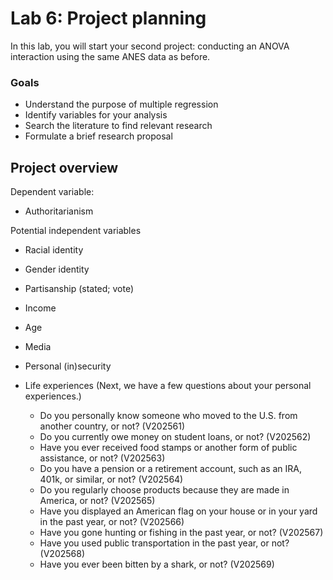 # Lab 6: Project planning {.unnumbered}

In this lab, you will start your second project: conducting an ANOVA interaction using the same ANES data as before.


### Goals

- Understand the purpose of multiple regression
- Identify variables for your analysis
- Search the literature to find relevant research
- Formulate a brief research proposal


## Project overview

Dependent variable:

- Authoritarianism

Potential independent variables

- Racial identity
- Gender identity
- Partisanship (stated; vote)
- Income
- Age
- Media
- Personal (in)security

- Life experiences (Next, we have a few questions about your personal
experiences.)
  - Do you personally know someone who moved to the U.S. from another country, or not? (V202561)
  - Do you currently owe money on student loans, or not? (V202562)
  - Have you ever received food stamps or another form of public assistance, or not? (V202563)
  - Do you have a pension or a retirement account, such as an IRA, 401k, or similar, or not? (V202564)
  - Do you regularly choose products because they are made in America, or not? (V202565)
  - Have you displayed an American flag on your house or in your yard in the past year, or not? (V202566)
  - Have you gone hunting or fishing in the past year, or not? (V202567)
  - Have you used public transportation in the past year, or not? (V202568)
  - Have you ever been bitten by a shark, or not? (V202569)

